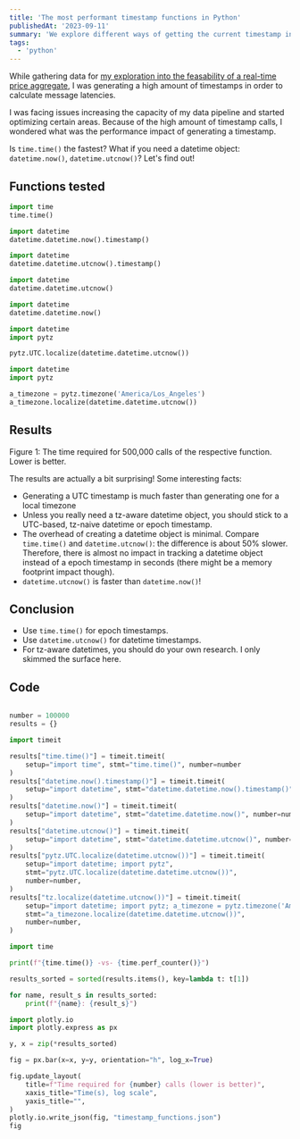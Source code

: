 ```yaml
---
title: 'The most performant timestamp functions in Python'
publishedAt: '2023-09-11'
summary: 'We explore different ways of getting the current timestamp in Python and profile their respective execution times.'
tags: 
  - 'python'
---
```


While gathering data for [my exploration into the feasability of a real-time price
aggregate](/blog/how-crypto-exchanges-perform-under-load), I was generating a high amount of
timestamps in order to calculate message latencies.

I was facing issues increasing the capacity of my data pipeline and started optimizing
certain areas. Because of the high amount of timestamp calls, I wondered what was the
performance impact of generating a timestamp.

Is `time.time()` the fastest? What if you need a datetime object:
`datetime.now()`, `datetime.utcnow()`? Let's find out!

<SubscribeCTA />

## Functions tested

```python
import time
time.time()
```

```python
import datetime
datetime.datetime.now().timestamp()
```

```python
import datetime
datetime.datetime.utcnow().timestamp()
```

```python
import datetime
datetime.datetime.utcnow()
```

```python
import datetime
datetime.datetime.now()
```

```python
import datetime
import pytz

pytz.UTC.localize(datetime.datetime.utcnow())
```

```python
import datetime
import pytz

a_timezone = pytz.timezone('America/Los_Angeles')
a_timezone.localize(datetime.datetime.utcnow())
```

## Results

<StaticPlotlyChart filepath="timestamp-functions/timestamp_functions.json">
  Figure 1: The time required for 500,000 calls of the respective function.
  Lower is better.
</StaticPlotlyChart>

The results are actually a bit surprising! Some interesting facts:

- Generating a UTC timestamp is much faster than generating one for a local timezone
- Unless you really need a tz-aware datetime object, you should stick to a UTC-based,
  tz-naive datetime or epoch timestamp.
- The overhead of creating a datetime object is minimal. Compare `time.time()` and
  `datetime.utcnow()`: the difference is about 50% slower. Therefore, there is almost no
  impact in tracking a datetime object instead of a epoch timestamp in seconds (there
  might be a memory footprint impact though).
- `datetime.utcnow()` is faster than `datetime.now()`!

## Conclusion

- Use `time.time()` for epoch timestamps.
- Use `datetime.utcnow()` for datetime timestamps.
- For tz-aware datetimes, you should do your own research. I only skimmed the surface here.

## Code

```python

number = 100000
results = {}

import timeit

results["time.time()"] = timeit.timeit(
    setup="import time", stmt="time.time()", number=number
)
results["datetime.now().timestamp()"] = timeit.timeit(
    setup="import datetime", stmt="datetime.datetime.now().timestamp()", number=number
)
results["datetime.now()"] = timeit.timeit(
    setup="import datetime", stmt="datetime.datetime.now()", number=number
)
results["datetime.utcnow()"] = timeit.timeit(
    setup="import datetime", stmt="datetime.datetime.utcnow()", number=number
)
results["pytz.UTC.localize(datetime.utcnow())"] = timeit.timeit(
    setup="import datetime; import pytz",
    stmt="pytz.UTC.localize(datetime.datetime.utcnow())",
    number=number,
)
results["tz.localize(datetime.utcnow())"] = timeit.timeit(
    setup="import datetime; import pytz; a_timezone = pytz.timezone('America/Los_Angeles')",
    stmt="a_timezone.localize(datetime.datetime.utcnow())",
    number=number,
)

import time

print(f"{time.time()} -vs- {time.perf_counter()}")

results_sorted = sorted(results.items(), key=lambda t: t[1])

for name, result_s in results_sorted:
    print(f"{name}: {result_s}")

import plotly.io
import plotly.express as px

y, x = zip(*results_sorted)

fig = px.bar(x=x, y=y, orientation="h", log_x=True)

fig.update_layout(
    title=f"Time required for {number} calls (lower is better)",
    xaxis_title="Time(s), log scale",
    yaxis_title="",
)
plotly.io.write_json(fig, "timestamp_functions.json")
fig

```
